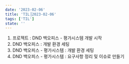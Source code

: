 ```yaml
---
date: '2023-02-06'
title: 'TIL⎟2023-02-06'
tags: ['TIL']
state: ''
---
```


1. 프로젝트 : DND 백오피스 - 평가시스템 개발 시작
2. DND 백오피스 : 개발 환경 세팅
3. DND 백오피스 - 평가시스템 : 개발 환경 세팅
4. DND 백오피스 - 평가시스템 : 요구사항 정리 및 이슈로 만들기